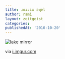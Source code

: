 ```yaml
---
title: ɹoɹɹıɯ ǝʞɐl
author: rami
layout: zeitgeist
categories:
publishedAt: '2010-10-20'
---
```


![lake mirror](/assets/images/content/zeitgeist/lake-mirror.jpg)
  
via <a href="http://i.imgur.com/FG5vG.jpg">i.imgur.com</a>

